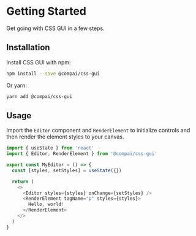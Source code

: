 
# Getting Started

<FirstParagraph>Get going with CSS GUI in a few steps.</FirstParagraph>

## Installation

Install CSS GUI with npm:

```sh
npm install --save @compai/css-gui
```

Or yarn:

```sh
yarn add @compai/css-gui
```

## Usage

Import the `Editor` component and `RenderElement` to initialize controls
and then render the element styles to your canvas.

```js
import { useState } from 'react'
import { Editor, RenderElement } from '@compai/css-gui'

export const MyEditor = () => {
  const [styles, setStyles] = useState({})

  return (
    <>
      <Editor styles={styles} onChange={setStyles} />
      <RenderElement tagName="p" styles={styles}>
        Hello, world!
      </RenderElement>
    </>
  )
}
```
